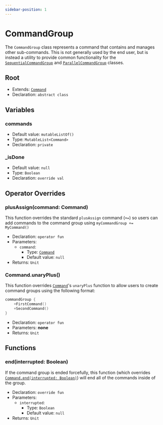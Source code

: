```yaml
---
sidebar-position: 1
---
```


# CommandGroup
The `CommandGroup` class represents a command that contains and manages other sub-commands. This is not generally used by the end user, but is instead a utility to provide common functionality for the [`SequentialCommandGroup`](SequentialCommandGroup) and [`ParallelCommandGroup`](ParallelCommandGroup) classes.

## Root
- Extends: [`Command`](../Command)
- Declaration: `abstract class`

## Variables
### commands
- Default value: `mutableListOf()`
- Type: `MutableList<Command>`
- Declaration: `private`
### _isDone
- Default value: `null`
- Type: `Boolean`
- Declaration: `override val`

## Operator Overrides
### plusAssign(command: Command) 
This function overrides the standard `plusAssign` command (`+=`) so users can add commands to the command group using `myCommandGroup += MyCommand()`
- Declaration: `operator fun`
- Parameters:
    - `command`:
        - Type: [`Command`](../Command)
        - Default value: `null`
- Returns: `Unit`
### Command.unaryPlus()
This function overrides [`Command`](../Command)'s `unaryPlus` function to allow users to create command groups using the following format:
```kotlin
commandGroup {
    +FirstCommand()
    +SecondCommand()
}
```
- Declaration: `operator fun`
- Parameters: **none**
- Returns: `Unit`
## Functions
### end(interrupted: Boolean)
If the command group is ended forcefully, this function (which overrides [`Command.end(interrupted: Boolean)`](../Command/#endinterrupted-boolean)) will end all of the commands inside of the group.
- Declaration: `override fun`
- Parameters:
    - `interrupted`:
        - Type: `Boolean`
        - Default value: `null`
- Returns: `Unit`